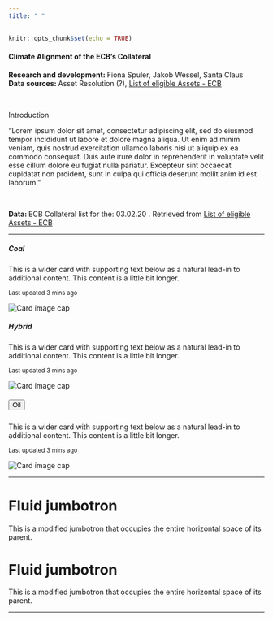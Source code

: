 ```yaml
---
title: " "
---
```


```r
knitr::opts_chunk$set(echo = TRUE)
```
<!-- using: bslib
rmarkdown-dev-version: https://github.com/rstudio/rmarkdown/pull/1706
themes bootswatch
-->

<!-- Title -->
<h4 class="display-4"> Climate Alignment of the ECB's Collateral </h4>

<!-- Metadata-container -->
<div class="container">

<!-- Quick Info -->
<div class="container">
<p>

<strong> Research and development: </strong> Fiona Spuler, Jakob Wessel, Santa Claus <br>
<strong> Data sources: </strong> Asset Resolution (?), [List of eligible Assets - ECB](https://www.ecb.europa.eu/paym/coll/assets/html/list-MID.en.html)

</p>
</div>

<br/>

<!-- Text-description -->
<div class="container">

<p class="h5">Introduction</p>

<p> 
"Lorem ipsum dolor sit amet, consectetur adipiscing elit, sed do eiusmod tempor incididunt ut labore et dolore magna aliqua. Ut enim ad minim veniam, quis nostrud exercitation ullamco laboris nisi ut aliquip ex ea commodo consequat. Duis aute irure dolor in reprehenderit in voluptate velit esse cillum dolore eu fugiat nulla pariatur. Excepteur sint occaecat cupidatat non proident, sunt in culpa qui officia deserunt mollit anim id est laborum."
</p>

</div>

</div>

<br/>

<!-- Time of data-retrieval -->
<div class="alert alert-secondary" role="alert">
<strong>Data: </strong> ECB Collateral list for the: <span class="text-danger"> 03.02.20 </span>. Retrieved from [List of eligible Assets - ECB](https://www.ecb.europa.eu/paym/coll/assets/html/list-MID.en.html)
</div>


<!-- Vertical divider -->

<hr>

<!-- Main part -->

<!-- Overview -->
<div class="container">
<div class="card-group"> <!-- useful? --> 


<div class="card">

<div class="card-body">
<h5 class="card-title">Coal</h5>
<p class="card-text">This is a wider card with supporting text below as a natural lead-in to additional content. This content is a little bit longer.</p>
<p class="card-text"><small class="text-muted">Last updated 3 mins ago</small></p>
</div>
<img class="card-img-bottom" src="plots/fiveyear_coalcap.png" alt="Card image cap">

</div>


<div class="card">

<div class="card-body">
<h5 class="card-title">Hybrid</h5>
<p class="card-text">This is a wider card with supporting text below as a natural lead-in to additional content. This content is a little bit longer.</p>
<p class="card-text"><small class="text-muted">Last updated 3 mins ago</small></p>
</div>
<img class="card-img-bottom" src="plots/fiveyear_hybrid.png" alt="Card image cap">

</div>


<div class="card">

<div class="card-body">
<h5 class="card-title"><button type="button" class="btn btn-danger">Oil</button></h5>
<p class="card-text">This is a wider card with supporting text below as a natural lead-in to additional content. This content is a little bit longer.</p>
<p class="card-text"><small class="text-muted">Last updated 3 mins ago</small></p>
</div>
<img class="card-img-bottom" src="plots/fiveyear_oil.png" alt="Card image cap">

</div>


</div>
</div>

<hr>

<!-- Methodology -->
<div class="border border-warning">

<div class="container rounded">

<h1 class="display-4">Fluid jumbotron</h1>
<p class="lead">This is a modified jumbotron that occupies the entire horizontal space of its parent.</p>
</div>
</div>


<div class="jumbotron jumbotron-fluid">
<div class="container">
<h1 class="display-4">Fluid jumbotron</h1>
<p class="lead">This is a modified jumbotron that occupies the entire horizontal space of its parent.</p>
</div>
</div>

<hr>

<!-- Standard-component --> 


